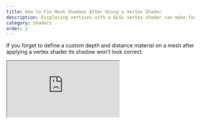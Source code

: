 ```yaml
---
title: How to Fix Mesh Shadows After Using a Vertex Shader
description: Displacing vertices with a GLSL vertex shader can make for fantastic results but it's very easy to leave out a crucial step to ensure shadows remain correct.
category: Shaders
order: 2
---
```


If you forget to define a custom depth and distance material on a mesh after applying a vertex shader its shadow won't look correct.

<iframe
  className="my-10 h-96 w-full overflow-hidden focus:outline-none"
  src="https://codesandbox.io/embed/q7cc8g?view=preview&module=%2Fsrc%2Fcircle.tsx&hidenavigation=1"
  title="Shadows broken example"
/>

## Tools needed for the fix

- The same [GLSL vertex shader](https://developer.mozilla.org/en-US/docs/Games/Techniques/3D_on_the_web/GLSL_Shaders#vertex_shaders) used previously
- The [THREE-CustomShaderMaterial](https://github.com/FarazzShaikh/THREE-CustomShaderMaterial) library for Three.js which heavily reduces boilerplate code
- Custom [depth](https://threejs.org/docs/#api/en/materials/MeshDepthMaterial) and [distance](https://threejs.org/docs/#api/en/materials/MeshDistanceMaterial) materials

## Applying the missing materials

Depth and distance materials are used to create shadow maps for spot lights and point lights respectively. The fix is a matter of adding custom ones to the mesh using the same vertex shader used previously.

```diff
<mesh position={[0, 0.2, 3]} castShadow receiveShadow>
  <sphereGeometry args={[0.75, 100, 100]} />
  <CustomShaderMaterial
    baseMaterial={MeshStandardMaterial}
    vertexShader={vertexShader}
    color="red"
  />
+  <CustomShaderMaterial
+    attach="customDistanceMaterial"
+    baseMaterial={MeshDistanceMaterial}
+    vertexShader={vertexShader}
+  />
+  <CustomShaderMaterial
+    attach="customDepthMaterial"
+    baseMaterial={MeshDepthMaterial}
+    vertexShader={vertexShader}
+  />
</mesh>
```

<iframe
  className="my-10 h-96 w-full overflow-hidden focus:outline-none"
  src="https://codesandbox.io/embed/n3d67m?view=preview&module=%2Fsrc%2Fcircle.tsx&hidenavigation=1"
  title="Shadows fixed example"
/>

The shadow looks like a tear drop just like the mesh.
